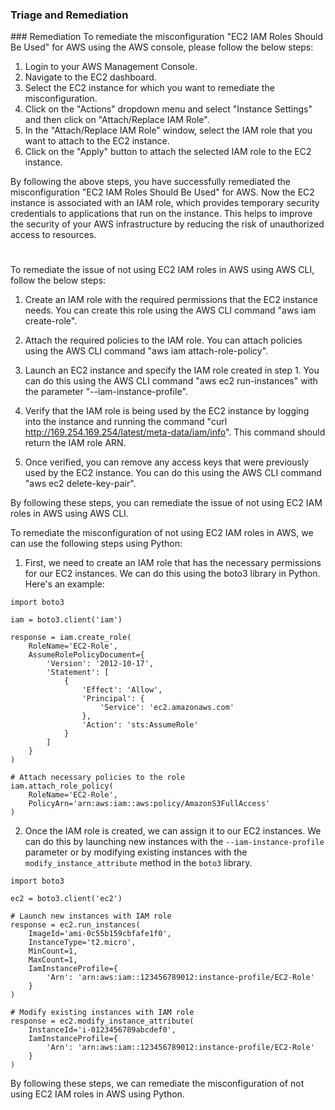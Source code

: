 
### Triage and Remediation
<Tabs>
<Tab title='Remediation'>
### Remediation

<AccordionGroup>
<Accordion title='Using Console' defaultOpen='true'>
To remediate the misconfiguration "EC2 IAM Roles Should Be Used" for AWS using the AWS console, please follow the below steps:

1. Login to your AWS Management Console.
2. Navigate to the EC2 dashboard.
3. Select the EC2 instance for which you want to remediate the misconfiguration.
4. Click on the "Actions" dropdown menu and select "Instance Settings" and then click on "Attach/Replace IAM Role".
5. In the "Attach/Replace IAM Role" window, select the IAM role that you want to attach to the EC2 instance.
6. Click on the "Apply" button to attach the selected IAM role to the EC2 instance.

By following the above steps, you have successfully remediated the misconfiguration "EC2 IAM Roles Should Be Used" for AWS. Now the EC2 instance is associated with an IAM role, which provides temporary security credentials to applications that run on the instance. This helps to improve the security of your AWS infrastructure by reducing the risk of unauthorized access to resources.

#
</Accordion>

<Accordion title='Using CLI'>
To remediate the issue of not using EC2 IAM roles in AWS using AWS CLI, follow the below steps:

1. Create an IAM role with the required permissions that the EC2 instance needs. You can create this role using the AWS CLI command "aws iam create-role".

2. Attach the required policies to the IAM role. You can attach policies using the AWS CLI command "aws iam attach-role-policy".

3. Launch an EC2 instance and specify the IAM role created in step 1. You can do this using the AWS CLI command "aws ec2 run-instances" with the parameter "--iam-instance-profile".

4. Verify that the IAM role is being used by the EC2 instance by logging into the instance and running the command "curl http://169.254.169.254/latest/meta-data/iam/info". This command should return the IAM role ARN.

5. Once verified, you can remove any access keys that were previously used by the EC2 instance. You can do this using the AWS CLI command "aws ec2 delete-key-pair".

By following these steps, you can remediate the issue of not using EC2 IAM roles in AWS using AWS CLI.
</Accordion>

<Accordion title='Using Python'>
To remediate the misconfiguration of not using EC2 IAM roles in AWS, we can use the following steps using Python:

1. First, we need to create an IAM role that has the necessary permissions for our EC2 instances. We can do this using the boto3 library in Python. Here's an example:

```
import boto3

iam = boto3.client('iam')

response = iam.create_role(
    RoleName='EC2-Role',
    AssumeRolePolicyDocument={
        'Version': '2012-10-17',
        'Statement': [
            {
                'Effect': 'Allow',
                'Principal': {
                    'Service': 'ec2.amazonaws.com'
                },
                'Action': 'sts:AssumeRole'
            }
        ]
    }
)

# Attach necessary policies to the role
iam.attach_role_policy(
    RoleName='EC2-Role',
    PolicyArn='arn:aws:iam::aws:policy/AmazonS3FullAccess'
)
```

2. Once the IAM role is created, we can assign it to our EC2 instances. We can do this by launching new instances with the `--iam-instance-profile` parameter or by modifying existing instances with the `modify_instance_attribute` method in the `boto3` library.

```
import boto3

ec2 = boto3.client('ec2')

# Launch new instances with IAM role
response = ec2.run_instances(
    ImageId='ami-0c55b159cbfafe1f0',
    InstanceType='t2.micro',
    MinCount=1,
    MaxCount=1,
    IamInstanceProfile={
        'Arn': 'arn:aws:iam::123456789012:instance-profile/EC2-Role'
    }
)

# Modify existing instances with IAM role
response = ec2.modify_instance_attribute(
    InstanceId='i-0123456789abcdef0',
    IamInstanceProfile={
        'Arn': 'arn:aws:iam::123456789012:instance-profile/EC2-Role'
    }
)
```

By following these steps, we can remediate the misconfiguration of not using EC2 IAM roles in AWS using Python.
</Accordion>

</AccordionGroup>
</Tab>
</Tabs>
